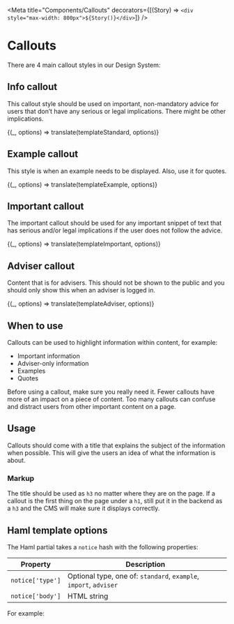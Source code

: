 
<Meta
  title="Components/Callouts"
  decorators={[(Story) => `<div style="max-width: 800px">${Story()}</div>`]}
/>

# Callouts

There are 4 main callout styles in our Design System:

## Info callout

This callout style should be used on important, non-mandatory advice for users that don’t have any serious or legal implications. There might be other implications.


<Preview>
  <Story
    name="Standard callout"
    parameters={{ docs: { source: { code: templateStandard.raw } } }}
  >
    {(_, options) => translate(templateStandard, options)}
  </Story>
</Preview>

## Example callout

This style is when an example needs to be displayed. Also, use it for quotes.


<Preview>
  <Story
    name="Example callout"
    parameters={{ docs: { source: { code: templateExample.raw } } }}
  >
    {(_, options) => translate(templateExample, options)}
  </Story>
</Preview>

## Important callout

The important callout should be used for any important snippet of text that has serious and/or legal implications if the user does not follow the advice.


<Preview>
  <Story
    name="Important callout"
    parameters={{ docs: { source: { code: templateImportant.raw } } }}
  >
    {(_, options) => translate(templateImportant, options)}
  </Story>
</Preview>

## Adviser callout

Content that is for advisers. This should not be shown to the public and you should only show this when an adviser is logged in.


<Preview>
  <Story
    name="Adviser callout"
    parameters={{ docs: { source: { code: templateAdviser.raw } } }}
  >
    {(_, options) => translate(templateAdviser, options)}
  </Story>
</Preview>

## When to use

Callouts can be used to highlight information within content, for example:

- Important information
- Adviser-only information
- Examples
- Quotes

Before using a callout, make sure you really need it. Fewer callouts have more of an impact on a piece of content. Too many callouts can confuse and distract users from other important content on a page.

## Usage

Callouts should come with a title that explains the subject of the information when possible. This will give the users an idea of what the information is about.

### Markup

The title should be used as `h3` no matter where they are on the page. If a callout is the first thing on the page under a `h1`, still put it in the backend as a `h3` and the CMS will make sure it displays correctly.

## Haml template options

The Haml partial takes a `notice` hash with the following properties:

| Property         | Description                                                       |
| ---------------- | ----------------------------------------------------------------- |
| `notice['type']` | Optional type, one of: `standard`, `example`, `import`, `adviser` |
| `notice['body']` | HTML string                                                       |

For example:

<Source dark="true" language="haml" code={templateImportant.raw} />
